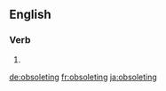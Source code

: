 ==English==

===Verb===
{{head|en}}

# {{present participle of|obsolete|lang=en}}

[[de:obsoleting]]
[[fr:obsoleting]]
[[ja:obsoleting]]